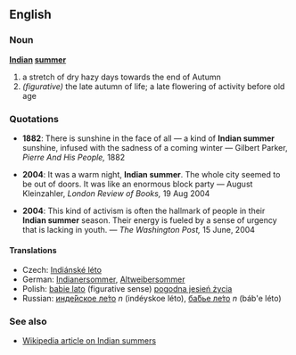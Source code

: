 ==English==
===Noun===
'''[[Indian]] [[summer]]'''<!-- capitalisation? -->

#a stretch of dry hazy days towards the end of Autumn
#''(figurative)'' the late autumn of life; a late flowering of activity before old age

===Quotations===
*'''1882''':  There is sunshine in the face of all &mdash; a kind of '''Indian summer''' sunshine, infused with the sadness of a coming winter &mdash; Gilbert Parker, ''Pierre And His People,'' 1882

*'''2004''': It was a warm night, '''Indian summer'''. The whole city seemed to be out of doors. It was like an enormous block party &mdash; August Kleinzahler, ''London Review of Books,'' 19 Aug 2004

*'''2004''': This kind of activism is often the hallmark of people in their '''Indian summer''' season. Their energy is fueled by a sense of urgency that is lacking in youth. &mdash; ''The Washington Post,'' 15 June, 2004

====Translations====
*Czech: [[Indiánské léto]]
*German: [[Indianersommer]], [[Altweibersommer]]
*Polish: [[babie lato]] (figurative sense) [[pogodna jesień życia]]
*Russian: [[индейское лето|инде́йское ле́то]] ''n'' (indéyskoe léto), [[бабье лето|ба́бье ле́то]] ''n'' (báb'e léto)

===See also===
*[[w:Indian summer|Wikipedia article on Indian summers]]